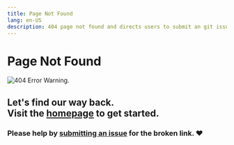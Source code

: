 ```yaml
---
title: Page Not Found
lang: en-US
description: 404 page not found and directs users to submit an git issue.
---
```


# Page Not Found

![404 Error Warning.](/img/icons/404-page.svg)

## Let's find our way back. <br /> Visit the [homepage](/index) to get started.

### Please help by [submitting an issue](https://github.com/ethereum-optimism/community-hub/issues/new/choose) for the broken link. ❤️

